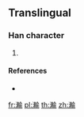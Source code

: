 ==Translingual==

===Han character===
{{Han char|rn=85|rad=水|as=16|sn=19|four=|canj=EJJN,XEJJN}}

# {{defn|Han|sort=水16}}

====References====
* {{Han ref|kx=0660.271|hdz=31782.031|uh=702D|ud=28717}}

[[fr:瀭]]
[[pl:瀭]]
[[th:瀭]]
[[zh:瀭]]